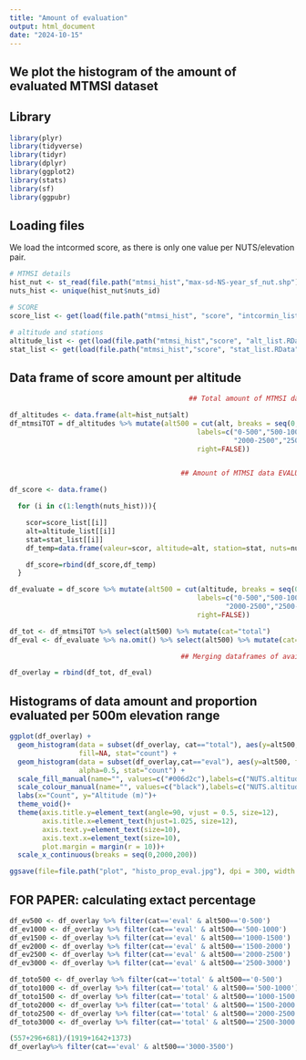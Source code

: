 ```yaml
---
title: "Amount of evaluation"
output: html_document
date: "2024-10-15"
---
```

We plot the histogram of the amount of evaluated MTMSI dataset
---
## Library

```r

library(plyr)
library(tidyverse)
library(tidyr)
library(dplyr)
library(ggplot2)
library(stats)
library(sf)
library(ggpubr)

```

## Loading files
We load the intcormed score, as there is only one value per NUTS/elevation pair.

```r

# MTMSI details
hist_nut <- st_read(file.path("mtmsi_hist","max-sd-NS-year_sf_nut.shp")) 
nuts_hist <- unique(hist_nut$nuts_id)

# SCORE
score_list <- get(load(file.path("mtmsi_hist", "score", "intcormin_list.RData"))) 

# altitude and stations
altitude_list <- get(load(file.path("mtmsi_hist","score", "alt_list.RData"))) # valeur d'altitudes par nuts
stat_list <- get(load(file.path("mtmsi_hist","score", "stat_list.RData"))) # nb stations par altitude par nuts (nested list)

```

## Data frame of score amount per altitude

```r

                                            ## Total amount of MTMSI data ##

df_altitudes <- data.frame(alt=hist_nut$alt)
df_mtmsiTOT = df_altitudes %>% mutate(alt500 = cut(alt, breaks = seq(0,3500,500), 
                                              labels=c("0-500","500-1000","1000-1500","1500-2000",
                                                       "2000-2500","2500-3000", "3000-3500"), 
                                              right=FALSE))


                                          ## Amount of MTMSI data EVALUATED ##

df_score <- data.frame()

  for (i in c(1:length(nuts_hist))){

    scor=score_list[[i]]
    alt=altitude_list[[i]]
    stat=stat_list[[i]]
    df_temp=data.frame(valeur=scor, altitude=alt, station=stat, nuts=nuts_hist[i])

    df_score=rbind(df_score,df_temp)
  }

df_evaluate = df_score %>% mutate(alt500 = cut(altitude, breaks = seq(0,3500,500), 
                                              labels=c("0-500","500-1000","1000-1500","1500-2000",
                                                     "2000-2500","2500-3000","3000-3500"), 
                                              right=FALSE)) 

df_tot <- df_mtmsiTOT %>% select(alt500) %>% mutate(cat="total")
df_eval <- df_evaluate %>% na.omit() %>% select(alt500) %>% mutate(cat="eval")

                                          ## Merging dataframes of available and evaluated MTMSI ##

df_overlay = rbind(df_tot, df_eval)

```

## Histograms of data amount and proportion evaluated per 500m elevation range

```r

ggplot(df_overlay) +
  geom_histogram(data = subset(df_overlay, cat=="total"), aes(y=alt500, color=cat), 
                 fill=NA, stat="count") +
  geom_histogram(data = subset(df_overlay,cat=="eval"), aes(y=alt500, fill=cat), 
                 alpha=0.5, stat="count") +
  scale_fill_manual(name="", values=c("#006d2c"),labels=c("NUTS.altitude evaluated")) +
  scale_colour_manual(name="", values=c("black"),labels=c("NUTS.altitude tot")) +
  labs(x="Count", y="Altitude (m)")+
  theme_void()+
  theme(axis.title.y=element_text(angle=90, vjust = 0.5, size=12), 
        axis.title.x=element_text(hjust=1.025, size=12),
        axis.text.y=element_text(size=10),
        axis.text.x=element_text(size=10),
        plot.margin = margin(r = 10))+
  scale_x_continuous(breaks = seq(0,2000,200))

ggsave(file=file.path("plot", "histo_prop_eval.jpg"), dpi = 300, width = 8, height = 5)

```

## FOR PAPER: calculating extact percentage 

```r

df_ev500 <- df_overlay %>% filter(cat=='eval' & alt500=='0-500')
df_ev1000 <- df_overlay %>% filter(cat=='eval' & alt500=='500-1000')
df_ev1500 <- df_overlay %>% filter(cat=='eval' & alt500=='1000-1500')
df_ev2000 <- df_overlay %>% filter(cat=='eval' & alt500=='1500-2000')
df_ev2500 <- df_overlay %>% filter(cat=='eval' & alt500=='2000-2500')
df_ev3000 <- df_overlay %>% filter(cat=='eval' & alt500=='2500-3000')

df_toto500 <- df_overlay %>% filter(cat=='total' & alt500=='0-500')
df_toto1000 <- df_overlay %>% filter(cat=='total' & alt500=='500-1000')
df_toto1500 <- df_overlay %>% filter(cat=='total' & alt500=='1000-1500')
df_toto2000 <- df_overlay %>% filter(cat=='total' & alt500=='1500-2000')
df_toto2500 <- df_overlay %>% filter(cat=='total' & alt500=='2000-2500')
df_toto3000 <- df_overlay %>% filter(cat=='total' & alt500=='2500-3000')

(557+296+681)/(1919+1642+1373)
df_overlay%>% filter(cat=='eval' & alt500=='3000-3500')

```


